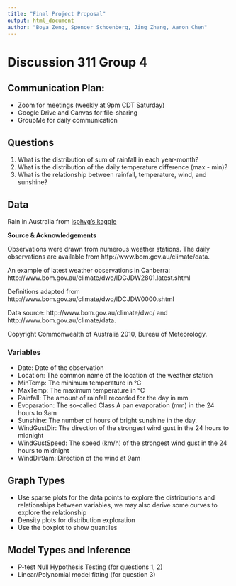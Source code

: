 ```yaml
---
title: "Final Project Proposal"
output: html_document
author: "Boya Zeng, Spencer Schoenberg, Jing Zhang, Aaron Chen"
---
```


# Discussion 311 Group 4

## Communication Plan: 
- Zoom for meetings (weekly at 9pm CDT Saturday)
- Google Drive and Canvas for file-sharing
- GroupMe for daily communication


## Questions
1. What is the distribution of sum of rainfall in each year-month?
1. What is the distribution of the daily temperature difference (max - min)?
1. What is the relationship between rainfall, temperature, wind, and sunshine?

## Data
Rain in Australia from [jsphyg's kaggle](https://www.kaggle.com/jsphyg/weather-dataset-rattle-package)

**Source & Acknowledgements**

Observations were drawn from numerous weather stations. The daily observations are available from http://www.bom.gov.au/climate/data.

An example of latest weather observations in Canberra: http://www.bom.gov.au/climate/dwo/IDCJDW2801.latest.shtml

Definitions adapted from http://www.bom.gov.au/climate/dwo/IDCJDW0000.shtml

Data source: http://www.bom.gov.au/climate/dwo/ and http://www.bom.gov.au/climate/data.

Copyright Commonwealth of Australia 2010, Bureau of Meteorology.

### Variables
- Date: Date of the observation
- Location: The common name of the location of the weather station
- MinTemp: The minimum temperature in °C
- MaxTemp: The maximum temperature in °C
- Rainfall: The amount of rainfall recorded for the day in mm
- Evoparation: The so-called Class A pan evaporation (mm) in the 24 hours to 9am
- Sunshine: The number of hours of bright sunshine in the day.
- WindGustDir: The direction of the strongest wind gust in the 24 hours to midnight
- WindGustSpeed: The speed (km/h) of the strongest wind gust in the 24 hours to midnight
- WindDir9am: Direction of the wind at 9am


## Graph Types
- Use sparse plots for the data points to explore the distributions and relationships between variables, we may also derive some curves to explore the relationship
- Density plots for distribution exploration
- Use the boxplot to show quantiles

## Model Types and Inference
- P-test Null Hypothesis Testing (for questions 1, 2)
- Linear/Polynomial model fitting (for question 3)